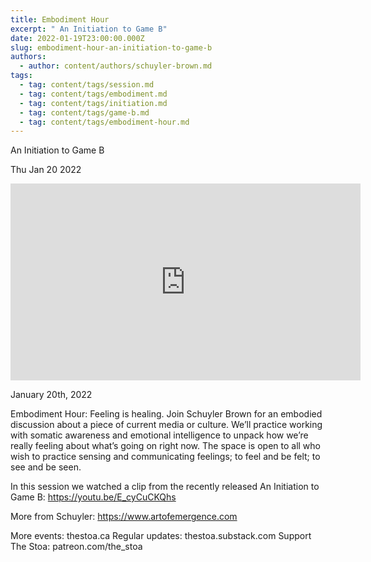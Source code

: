```yaml
---
title: Embodiment Hour
excerpt: " An Initiation to Game B"
date: 2022-01-19T23:00:00.000Z
slug: embodiment-hour-an-initiation-to-game-b
authors:
  - author: content/authors/schuyler-brown.md
tags:
  - tag: content/tags/session.md
  - tag: content/tags/embodiment.md
  - tag: content/tags/initiation.md
  - tag: content/tags/game-b.md
  - tag: content/tags/embodiment-hour.md
---
```




 An Initiation to Game B

Thu Jan 20 2022

<iframe width="560" height="315" src="https://www.youtube.com/embed/O5jCWcghDjU" title="Embodiment Hour: An Initiation to Game B w/ Schuyler Brown" frameborder="0" allow="accelerometer; autoplay; clipboard-write; encrypted-media; gyroscope; picture-in-picture" allowfullscreen ></iframe>

January 20th, 2022

Embodiment Hour: Feeling is healing. Join Schuyler Brown for an embodied discussion about a piece of current media or culture. We’ll practice working with somatic awareness and emotional intelligence to unpack how we’re really feeling about what’s going on right now. The space is open to all who wish to practice sensing and communicating feelings; to feel and be felt; to see and be seen.

In this session we watched a clip from the recently released An Initiation to Game B: https://youtu.be/E_cyCuCKQhs

More from Schuyler: https://www.artofemergence.com

More events: thestoa.ca
Regular updates: thestoa.substack.com
Support The Stoa: patreon.com/the_stoa


